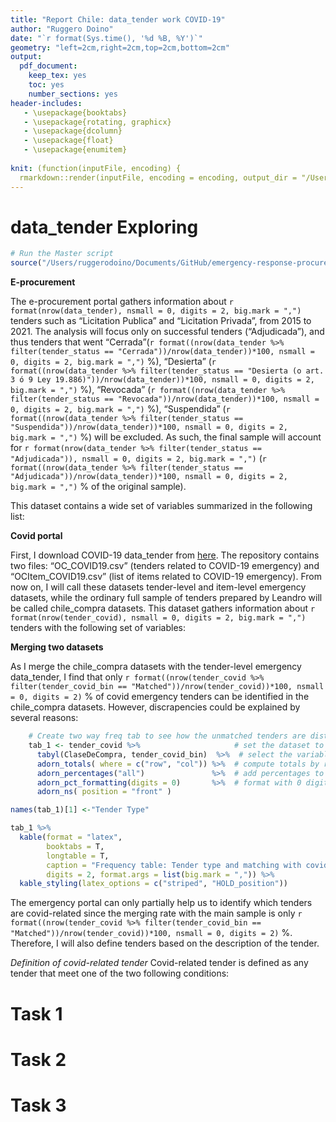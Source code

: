 ```yaml
---
title: "Report Chile: data_tender work COVID-19"
author: "Ruggero Doino"
date: "`r format(Sys.time(), '%d %B, %Y')`"
geometry: "left=2cm,right=2cm,top=2cm,bottom=2cm"
output: 
  pdf_document: 
    keep_tex: yes
    toc: yes
    number_sections: yes
header-includes:
   - \usepackage{booktabs}
   - \usepackage{rotating, graphicx}
   - \usepackage{dcolumn}
   - \usepackage{float}
   - \usepackage{enumitem}
   
knit: (function(inputFile, encoding) {
  rmarkdown::render(inputFile, encoding = encoding, output_dir = "/Users/ruggerodoino/Documents/GitHub/emergency-response-procurement/05-Chile/02-R") }) 
---
```


# data_tender Exploring

```r

# Run the Master script
source("/Users/ruggerodoino/Documents/GitHub/emergency-response-procurement/05-Chile/02-R/Master.R")

```
**E-procurement**

The e-procurement portal gathers information about `r format(nrow(data_tender), nsmall = 0, digits = 2, big.mark = ",")` tenders such as "Licitation Publica" and "Licitation Privada", from 2015 to 2021. The analysis will focus only on successful tenders ("Adjudicada"), and thus tenders that went "Cerrada"(`r format((nrow(data_tender %>% filter(tender_status == "Cerrada"))/nrow(data_tender))*100, nsmall = 0, digits = 2, big.mark = ",")` \%), "Desierta" (`r format((nrow(data_tender %>% filter(tender_status == "Desierta (o art. 3 ó 9 Ley 19.886)"))/nrow(data_tender))*100, nsmall = 0, digits = 2, big.mark = ",")` \%), "Revocada" (`r format((nrow(data_tender %>% filter(tender_status == "Revocada"))/nrow(data_tender))*100, nsmall = 0, digits = 2, big.mark = ",")` \%), "Suspendida" (`r format((nrow(data_tender %>% filter(tender_status == "Suspendida"))/nrow(data_tender))*100, nsmall = 0, digits = 2, big.mark = ",")` \%) will be excluded. As such, the final sample will account for `r format(nrow(data_tender %>% filter(tender_status == "Adjudicada")), nsmall = 0, digits = 2, big.mark = ",")` (`r format((nrow(data_tender %>% filter(tender_status == "Adjudicada"))/nrow(data_tender))*100, nsmall = 0, digits = 2, big.mark = ",")` \% of the original sample). 

This dataset contains a wide set of variables summarized in the following list: 

\begin{itemize}
  \item Tender-level: description, title, date of publication/query/award/payment, type, buyer characteristics.
  \item Item-level: quantity, price, description, title, UNSPSC codes.
  \item Participant-level: bid details such as price and volumes, firms' name.
\end{itemize}

**Covid portal**

First, I download COVID-19 data_tender from [here](https://app.powerbi.com/view?r=eyJrIjoiNmU2NzBkNzUtYmM1Mi00NGVmLTljYWQtNTIxNTlhMTQ4ZjQ5IiwidCI6ImIwMGQ1ZjQ5LTk4YWMtNGJjNS1hMmM5LWNhZmRmNzEyMTZmMCIsImMiOjR9). The repository contains two files: "OC_COVID19.csv" (tenders related to COVID-19 emergency) and "OCItem_COVID19.csv" (list of items related to COVID-19 emergency). From now on, I will call these datasets tender-level and item-level emergency datasets, while the ordinary full sample of tenders prepared by Leandro will be called chile_compra datasets. This dataset gathers information about `r format(nrow(tender_covid), nsmall = 0, digits = 2, big.mark = ",")` tenders with the following set of variables:

\begin{itemize}
  \item Tender-level: description, title, no date of publication/query/award/payment, type, buyer characteristics.
  \item Item-level: quantity, price, only date of delivery, UNSPSC code, description. 
  \item Participant-level: no bid information.
\end{itemize}

**Merging two datasets** 

As I merge the chile_compra datasets with the tender-level emergency data_tender, I find that only `r format((nrow(tender_covid %>% filter(tender_covid_bin == "Matched"))/nrow(tender_covid))*100, nsmall = 0, digits = 2)` \% of covid emergency tenders can be identified in the chile_compra datasets. However, discrapencies could be explained by several reasons: 

\begin{itemize}
  \item Emergency portal covers also tenders from 2022, while our sample ranges from 2015 to 2021. Indeed, `r format(nrow(tender_covid %>% filter(year_2022 == 1)), nsmall = 0, digits = 2)` (`r format((nrow(tender_covid %>% filter(year_2022 == 1))/nrow(tender_covid))*100, nsmall = 2, digits = 2)` \%) are from 2022. 
  \item Emergency portal gathers information not only about "Licitation Privada" and "Licitation Publica", which are the only type of tenders present in the ordinary e-procurement portal. Indeed, the emergency portal includes `r format(nrow(tender_covid %>% filter(ClaseDeCompra == "LICITACION PUBLICA" | ClaseDeCompra == "LICITACION PRIVADA")), nsmall = 1, digits = 2)` (`r format((nrow(tender_covid %>% filter(ClaseDeCompra == "LICITACION PUBLICA" | ClaseDeCompra == "LICITACION PRIVADA"))/nrow(tender_covid))*100, nsmall = 1, digits = 2)` \%).
  \item Since we focus only on successful tenders from the ordinary e-procurement portal, `r format(nrow(tender_covid %>% filter(ClaseDeCompra != "Enviada al Proveedor" | ClaseDeCompra != "Aceptada")), nsmall = 1, digits = 2)` (`r format((nrow(tender_covid %>% filter(ClaseDeCompra == "LICITACION PUBLICA" | ClaseDeCompra == "LICITACION PRIVADA"))/nrow(tender_covid))*100, nsmall = 0, digits = 2)` \%) unsuccessful emergency tenders will not be necessary. The table below better explores this point. 
  \item `r format(nrow(tender_covid %>% filter(is.na(ID))), nsmall = 1, digits = 2)` (`r format((nrow(tender_covid %>% filter(is.na(ID)))/nrow(tender_covid))*100, nsmall = 1, digits = 2)` \%) emergency tenders do not show any tender ID. 
\end{itemize}

```r

    # Create two way freq tab to see how the unmatched tenders are distributed
    tab_1 <- tender_covid %>%                     # set the dataset to work on
      tabyl(ClaseDeCompra, tender_covid_bin)  %>%  # select the variables of interest and compute a two-way frequency table
      adorn_totals( where = c("row", "col")) %>%  # compute totals by row and cols
      adorn_percentages("all")               %>%  # add percentages to the table
      adorn_pct_formatting(digits = 0)       %>%  # format with 0 digits
      adorn_ns( position = "front" )  

names(tab_1)[1] <-"Tender Type"

tab_1 %>%
  kable(format = "latex",
        booktabs = T, 
        longtable = T, 
        caption = "Frequency table: Tender type and matching with covid-19", 
        digits = 2, format.args = list(big.mark = ",")) %>%
  kable_styling(latex_options = c("striped", "HOLD_position"))

```

The emergency portal can only partially help us to identify which tenders are covid-related since the merging rate with the main sample is only `r format((nrow(tender_covid %>% filter(tender_covid_bin == "Matched"))/nrow(tender_covid))*100, nsmall = 0, digits = 2)` \%. Therefore, I will also define tenders based on the description of the tender.

*Definition of covid-related tender* Covid-related tender is defined  as any tender that meet one of the two following conditions:
\begin{itemize}
  \item The tender has been registered in the covid emergency e-procurement portal. However, we need to keep in mind that `r format(((nrow(tender_covid %>% filter(!grepl("COVID|covid|Covid|CORONAVIRUS|covid-19", get("Descripcion OC")) & !grepl("COVID|covid|Covid|CORONAVIRUS|covid-19", get("Nombre OC")))))/(nrow(tender_covid)))*100, nsmall = 0, digits = 2)` \% of tenders do not have a string such as "COVID-19", "COVID" and/or "CORONAVIRUS" in its description.  
  \item The tender has in its description a string such as "COVID-19", "COVID" and/or "CORONAVIRUS".  
\end{itemize}

# Task 1 
 
\begin{itemize}
  \item Product classification: We define three different categories: 
  \begin{enumerate}
    \item medical products, covid related (UNSPSC code starts with 42 + the item is part of the covid emergency data\_tender).
    \item medical products, non-covid related (UNSPSC code starts with 42 + the item is not part of the covid emergency data\_tender)
    \item non medical products (UNSPSC code does not start with 42)
  \end{enumerate}
\end{itemize}


# Task 2

# Task 3
